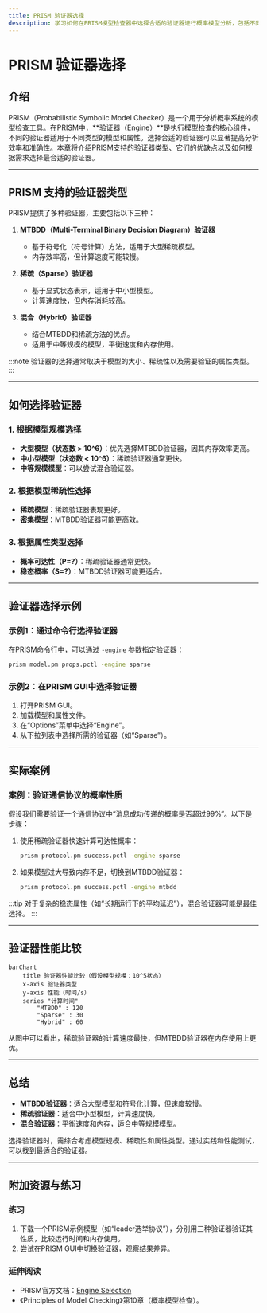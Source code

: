 ```yaml
---
title: PRISM 验证器选择
description: 学习如何在PRISM模型检查器中选择合适的验证器进行概率模型分析，包括不同验证器的比较和适用场景。
---
```


# PRISM 验证器选择

## 介绍

PRISM（Probabilistic Symbolic Model Checker）是一个用于分析概率系统的模型检查工具。在PRISM中，**验证器（Engine）**是执行模型检查的核心组件，不同的验证器适用于不同类型的模型和属性。选择合适的验证器可以显著提高分析效率和准确性。本章将介绍PRISM支持的验证器类型、它们的优缺点以及如何根据需求选择最合适的验证器。

---

## PRISM 支持的验证器类型

PRISM提供了多种验证器，主要包括以下三种：

1. **MTBDD（Multi-Terminal Binary Decision Diagram）验证器**  
   - 基于符号化（符号计算）方法，适用于大型稀疏模型。
   - 内存效率高，但计算速度可能较慢。

2. **稀疏（Sparse）验证器**  
   - 基于显式状态表示，适用于中小型模型。
   - 计算速度快，但内存消耗较高。

3. **混合（Hybrid）验证器**  
   - 结合MTBDD和稀疏方法的优点。
   - 适用于中等规模的模型，平衡速度和内存使用。

:::note
验证器的选择通常取决于模型的大小、稀疏性以及需要验证的属性类型。
:::

---

## 如何选择验证器

### 1. 根据模型规模选择
- **大型模型（状态数 > 10^6）**：优先选择MTBDD验证器，因其内存效率更高。
- **中小型模型（状态数 < 10^6）**：稀疏验证器通常更快。
- **中等规模模型**：可以尝试混合验证器。

### 2. 根据模型稀疏性选择
- **稀疏模型**：稀疏验证器表现更好。
- **密集模型**：MTBDD验证器可能更高效。

### 3. 根据属性类型选择
- **概率可达性（P=?）**：稀疏验证器通常更快。
- **稳态概率（S=?）**：MTBDD验证器可能更适合。

---

## 验证器选择示例

### 示例1：通过命令行选择验证器
在PRISM命令行中，可以通过 `-engine` 参数指定验证器：
```bash
prism model.pm props.pctl -engine sparse
```

### 示例2：在PRISM GUI中选择验证器
1. 打开PRISM GUI。
2. 加载模型和属性文件。
3. 在“Options”菜单中选择“Engine”。
4. 从下拉列表中选择所需的验证器（如“Sparse”）。

---

## 实际案例

### 案例：验证通信协议的概率性质
假设我们需要验证一个通信协议中“消息成功传递的概率是否超过99%”。以下是步骤：
1. 使用稀疏验证器快速计算可达性概率：
   ```bash
   prism protocol.pm success.pctl -engine sparse
   ```
2. 如果模型过大导致内存不足，切换到MTBDD验证器：
   ```bash
   prism protocol.pm success.pctl -engine mtbdd
   ```

:::tip
对于复杂的稳态属性（如“长期运行下的平均延迟”），混合验证器可能是最佳选择。
:::

---

## 验证器性能比较

```mermaid
barChart
    title 验证器性能比较（假设模型规模：10^5状态）
    x-axis 验证器类型
    y-axis 性能（时间/s）
    series "计算时间"
        "MTBDD" : 120
        "Sparse" : 30
        "Hybrid" : 60
```

从图中可以看出，稀疏验证器的计算速度最快，但MTBDD验证器在内存使用上更优。

---

## 总结

- **MTBDD验证器**：适合大型模型和符号化计算，但速度较慢。
- **稀疏验证器**：适合中小型模型，计算速度快。
- **混合验证器**：平衡速度和内存，适合中等规模模型。

选择验证器时，需综合考虑模型规模、稀疏性和属性类型。通过实践和性能测试，可以找到最适合的验证器。

---

## 附加资源与练习

### 练习
1. 下载一个PRISM示例模型（如“leader选举协议”），分别用三种验证器验证其性质，比较运行时间和内存使用。
2. 尝试在PRISM GUI中切换验证器，观察结果差异。

### 延伸阅读
- PRISM官方文档：[Engine Selection](https://www.prismmodelchecker.org/manual/RunningPRISM/Engines)
- 《Principles of Model Checking》第10章（概率模型检查）。